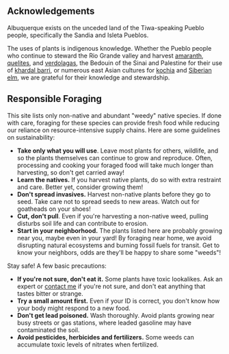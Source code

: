 ## Acknowledgements

Albuquerque exists on the unceded land of the Tiwa-speaking Pueblo people, specifically the Sandia and Isleta Pueblos.

The uses of plants is indigenous knowledge. Whether the Pueblo people who continue to steward the Rio Grande valley and harvest [amaranth](/plant/amaranthus), [quelites](/plant/chenopodium), and [verdolagas](plant/portulaca), the Bedouin of the Sinai and Palestine for their use of [khardal barri](plant/sisybrium), or numerous east Asian cultures for [kochia](/plant/bassia) and [Siberian elm](/plant/ulmus), we are grateful for their knowledge and stewardship.

## Responsible Foraging

This site lists only non-native and abundant "weedy" native species. If done with care, foraging for these species can provide fresh food while reducing our reliance on resource-intensive supply chains. Here are some guidelines on sustainability:

-   **Take only what you will use**. Leave most plants for others, wildlife, and so the plants themselves can continue to grow and reproduce. Often, processing and cooking your foraged food will take much longer than harvesting, so don't get carried away!
-   **Learn the natives.** If you harvest native plants, do so with extra restraint and care. Better yet, consider growing them!
-   **Don't spread invasives.** Harvest non-native plants before they go to seed. Take care not to spread seeds to new areas. Watch out for goatheads on your shoes!
-   **Cut, don't pull**. Even if you're harvesting a non-native weed, pulling disturbs soil life and can contribute to erosion.
-   **Start in your neighborhood.** The plants listed here are probably growing near you, maybe even in your yard! By foraging near home, we avoid disrupting natural ecosystems and burning fossil fuels for transit. Get to know your neighbors, odds are they'll be happy to share some "weeds"!

Stay safe! A few basic precautions:

-   **If you're not sure, don't eat it.** Some plants have toxic lookalikes. Ask an expert or [contact me](about) if you're not sure, and don't eat anything that tastes bitter or strange.
-   **Try a small amount first.** Even if your ID is correct, you don't know how your body might respond to a new food.
-   **Don't get lead poisoned.** Wash thoroughly. Avoid plants growing near busy streets or gas stations, where leaded gasoline may have contaminated the soil.
-   **Avoid pesticides, herbicides and fertilizers.** Some weeds can accumulate toxic levels of nitrates when fertilized.

